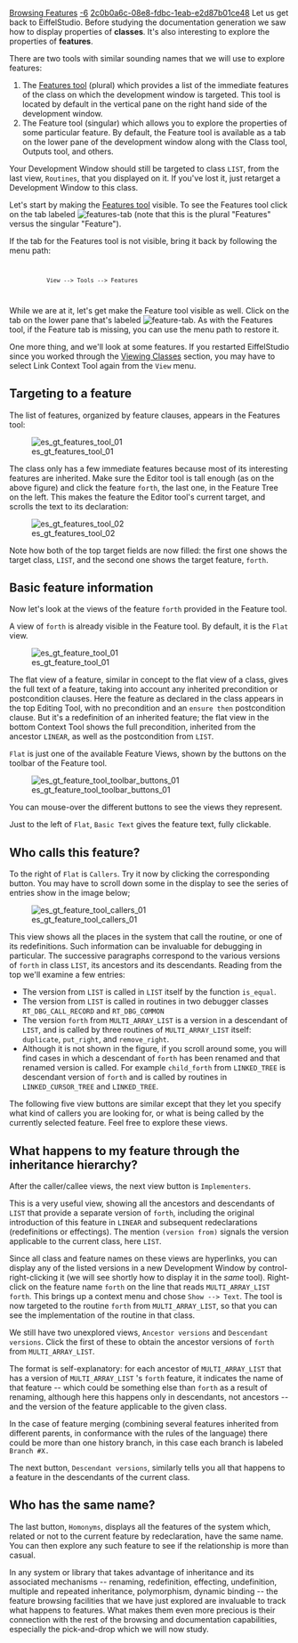 [[Property:title|Browsing Features]]
[[Property:weight|-6]]
[[Property:uuid|2c0b0a6c-08e8-fdbc-1eab-e2d87b01ce48]]
Let us get back to EiffelStudio. Before studying the documentation generation we saw how to display properties of '''classes'''. It's also interesting to explore the properties of '''features'''.  

There are two tools with similar sounding names that we will use to explore features:
# The [[Features Tool|Features tool]] (plural) which provides a list of the immediate features of the class on which the development window is targeted. This tool is located by default in the vertical pane on the right hand side of the development window.
# The Feature tool (singular) which allows you to explore the properties of some particular feature. By default, the Feature tool is available as a tab on the lower pane of the development window along with the Class tool, Outputs tool, and others.

Your Development Window should still be targeted to class <code>LIST</code>, from the last view, <code>Routines</code>, that you displayed on it. If you've lost it, just retarget a Development Window to this class. 

Let's start by making the [[Features Tool|Features tool]] visible. To see the Features tool click on the tab labeled [[Image:features-tab]] (note that this is the plural "Features" versus the singular "Feature").

If the tab for the Features tool is not visible, bring it back by following the menu path:
<code lang="text">
            View --> Tools --> Features
</code>

While we are at it, let's get make the Feature tool visible as well. Click on the tab on the lower pane that's labeled [[Image:feature-tab]]. As with the Features tool, if the Feature tab is missing, you can use the menu path to restore it. 

One more thing, and we'll look at some features. If you restarted EiffelStudio since you worked through the [[Viewing Classes]] section, you may have to select Link Context Tool again from the <code>View</code> menu.

==Targeting to a feature==

The list of features, organized by feature clauses, appears in the Features tool:

[[Image:es gt features tool 01]]

The class only has a few immediate features because most of its interesting features are inherited. Make sure the Editor tool is tall enough (as on the above figure) and click the feature <code>forth</code>, the last one, in the Feature Tree on the left. This makes the feature the Editor tool's current target, and scrolls the text to its declaration: 

[[Image:es gt features tool 02]]

Note how both of the top target fields are now filled: the first one shows the target class, <code>LIST</code>, and the second one shows the target feature, <code>forth</code>. 

==Basic feature information==

Now let's look at the views of the feature <code>forth</code> provided in the Feature tool. 

A view of <code>forth</code> is already visible in the Feature tool. By default, it is the <code>Flat</code> view. 

[[Image:es gt feature tool 01]]

The flat view of a feature, similar in concept to the flat view of a class, gives the full text of a feature, taking into account any inherited precondition or postcondition clauses. Here the feature as declared in the class appears in the top Editing Tool, with no precondition and an <code>ensure then</code> postcondition clause. But it's a redefinition of an inherited feature; the flat view in the bottom Context Tool shows the full precondition, inherited from the ancestor <code>LINEAR</code>, as well as the postcondition from <code>LIST</code>. 

<code>Flat</code> is just one of the available Feature Views, shown by the buttons on the toolbar of the Feature tool. 

[[Image:es gt feature tool toolbar buttons 01]]

You can mouse-over the different buttons to see the views they represent.

Just to the left of <code>Flat</code>, <code>Basic Text</code> gives the feature text, fully clickable. 
<div> 
==Who calls this feature?==

To the right of <code>Flat</code> is <code>Callers</code>. Try it now by clicking the corresponding button. You may have to scroll down some in the display to see the series of entries show in the image below;

[[Image:es gt feature tool callers 01]]

This view shows all the places in the system that call the routine, or one of its redefinitions. Such information can be invaluable for debugging in particular. The successive paragraphs correspond to the various versions of <code>forth</code> in class <code>LIST</code>, its ancestors and its descendants. Reading from the top we'll examine a few entries: 
* The version from <code>LIST</code> is called in <code>LIST</code> itself by the function <code>is_equal</code>. 
* The version from <code>LIST</code> is called in routines in two debugger classes <code>RT_DBG_CALL_RECORD</code> and <code>RT_DBG_COMMON</code>
* The version <code>forth</code> from <code>MULTI_ARRAY_LIST</code> is a version in a descendant of <code>LIST</code>,  and is called by three routines of <code>MULTI_ARRAY_LIST</code> itself:  <code>duplicate</code>, <code>put_right</code>, and <code>remove_right</code>.
* Although it is not shown in the figure, if you scroll around some, you will find cases in which a descendant of <code>forth</code> has been renamed and that renamed version is called. For example <code>child_forth</code> from <code>LINKED_TREE</code> is descendant version of <code>forth</code> and is called by routines in <code>LINKED_CURSOR_TREE</code> and <code>LINKED_TREE</code>.
 
The following five view buttons are similar except that they let you specify what kind of callers you are looking for, or what is being called by the currently selected feature. Feel free to explore these views.

==What happens to my feature through the inheritance hierarchy?==

After the caller/callee views, the next view button is <code>Implementers</code>. 

This is a very useful view, showing all the ancestors and descendants of <code>LIST</code> that provide a separate version of <code>forth</code>, including the original introduction of this feature in <code>LINEAR</code> and subsequent redeclarations (redefinitions or effectings). The mention <code lang=text>(version from)</code> signals the version applicable to the current class, here <code>LIST</code>. 

Since all class and feature names on these views are hyperlinks, you can display any of the listed versions in a new Development Window by control-right-clicking it (we will see shortly how to display it in the ''same'' tool). Right-click on the feature name <code>forth</code> on the line that reads <code>MULTI_ARRAY_LIST forth</code>. This brings up a context menu and chose <code lang=text>Show --> Text</code>. The tool is now targeted to the routine <code>forth</code> from <code>MULTI_ARRAY_LIST</code>, so that you can see the implementation of the routine in that class. 

We still have two unexplored views, <code>Ancestor versions</code> and <code>Descendant versions</code>. Click the first of these to obtain the ancestor versions of <code>forth</code> from <code>MULTI_ARRAY_LIST</code>. 

The format is self-explanatory: for each ancestor of <code>MULTI_ARRAY_LIST</code> that has a version of <code>MULTI_ARRAY_LIST</code> 's <code>forth</code> feature, it indicates the name of that feature -- which could be something else than <code>forth</code> as a result of renaming, although here this happens only in descendants, not ancestors -- and the version of the feature applicable to the given class. 

In the case of feature merging (combining several features inherited from different parents, in conformance with the rules of the language) there could be more than one history branch, in this case each branch is labeled <code>Branch #X.</code> 

The next button, <code>Descendant versions</code>, similarly tells you all that happens to a feature in the descendants of the current class. 
</div><div> 
==Who has the same name?==

The last button, <code>Homonyms</code>, displays all the features of the system which, related or not to the current feature by redeclaration, have the same name. You can then explore any such feature to see if the relationship is more than casual. 

In any system or library that takes advantage of inheritance and its associated mechanisms -- renaming, redefinition, effecting, undefinition, multiple and repeated inheritance, polymorphism, dynamic binding -- the feature browsing facilities that we have just explored are invaluable to track what happens to features. What makes them even more precious is their connection with the rest of the browsing and documentation capabilities, especially the pick-and-drop which we will now study.
</div>

